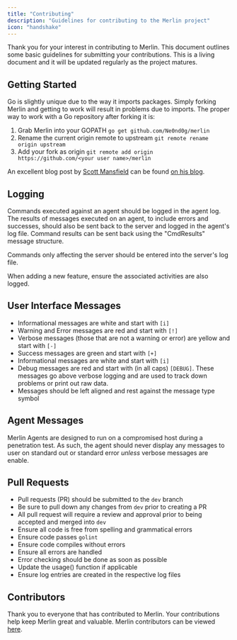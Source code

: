 ```yaml
---
title: "Contributing"
description: "Guidelines for contributing to the Merlin project"
icon: "handshake"
---
```


Thank you for your interest in contributing to Merlin. This document
outlines some basic guidelines for submitting your contributions. This
is a living document and it will be updated regularly as the project
matures.

## Getting Started

Go is slightly unique due to the way it imports packages. Simply forking
Merlin and getting to work will result in problems due to imports. The
proper way to work with a Go repository after forking it is:

1. Grab Merlin into your GOPATH `go get github.com/Ne0nd0g/merlin`
2. Rename the current origin remote to upstream `git remote rename origin upstream`
3. Add your fork as origin `git remote add origin https://github.com/<your user name>/merlin`

An excellent blog post by [Scott Mansfield](https://github.com/ScottMansfield) can be found
[on his blog](https://blog.sgmansfield.com/2016/06/working-with-forks-in-go/).

## Logging

Commands executed against an agent should be logged in the agent log.
The results of messages executed on an agent, to include errors and
successes, should also be sent back to the server and logged in the
agent's log file. Command results can be sent back using the
"CmdResults" message structure.

Commands only affecting the server should be entered into the server's
log file.

When adding a new feature, ensure the associated activities are also
logged.

## User Interface Messages

- Informational messages are white and start with `[i]`
- Warning and Error messages are red and start with `[!]`
- Verbose messages (those that are not a warning or error) are yellow and start with `[-]`
- Success messages are green and start with `[+]`
- Informational messages are white and start with `[i]`
- Debug messages are red and start with (in all caps) `[DEBUG]`. These messages go above verbose logging and are used to track down problems or print out raw data.
- Messages should be left aligned and rest against the message type symbol

## Agent Messages

Merlin Agents are designed to run on a compromised host during a
penetration test. As such, the agent should never display any messages
to user on standard out or standard error *unless* verbose messages are
enable.

## Pull Requests

- Pull requests (PR) should be submitted to the `dev` branch
- Be sure to pull down any changes from `dev` prior to creating a PR
- All pull request will require a review and approval prior to being accepted and merged into `dev`
- Ensure all code is free from spelling and grammatical errors
- Ensure code passes `golint`
- Ensure code compiles without errors
- Ensure all errors are handled
- Error checking should be done as soon as possible
- Update the usage() function if applicable
- Ensure log entries are created in the respective log files

## Contributors

Thank you to everyone that has contributed to Merlin. Your contributions help keep Merlin great and valuable.
Merlin contributors can be viewed [here](https://github.com/Ne0nd0g/merlin/graphs/contributors).